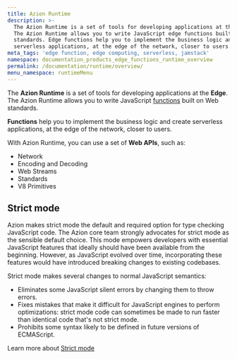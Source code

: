 ```yaml
---
title: Azion Runtime
description: >-
  The Azion Runtime is a set of tools for developing applications at the Edge.
  The Azion Runtime allows you to write JavaScript edge functions built on Web
  standards. Edge functions help you to implement the business logic and create
  serverless applications, at the edge of the network, closer to users.
meta_tags: 'edge function, edge computing, serverless, jamstack'
namespace: documentation_products_edge_functions_runtime_overview
permalink: /documentation/runtime/overview/
menu_namespace: runtimeMenu
---
```




The **Azion Runtime** is a set of tools for developing applications at the **Edge**. The Azion Runtime allows you to write JavaScript [functions](/en/documentation/products/build/edge-application/edge-functions/) built on Web standards.

**Functions** help you to implement the business logic and create serverless applications, at the edge of the network, closer to users.

With Azion Runtime, you can use a set of **Web APIs**, such as:

- Network
- Encoding and Decoding
- Web Streams
- Standards
- V8 Primitives

## Strict mode 

Azion makes strict mode the default and required option for type checking JavaScript code. The Azion core team strongly advocates for strict mode as the sensible default choice. This mode empowers developers with essential JavaScript features that ideally should have been available from the beginning. However, as JavaScript evolved over time, incorporating these features would have introduced breaking changes to existing codebases.

Strict mode makes several changes to normal JavaScript semantics:
- Eliminates some JavaScript silent errors by changing them to throw errors.
- Fixes mistakes that make it difficult for JavaScript engines to perform optimizations: strict mode code can sometimes be made to run faster than identical code that's not strict mode.
- Prohibits some syntax likely to be defined in future versions of ECMAScript.

Learn more about [Strict mode](https://developer.mozilla.org/en-US/docs/Web/JavaScript/Reference/Strict_mode)





